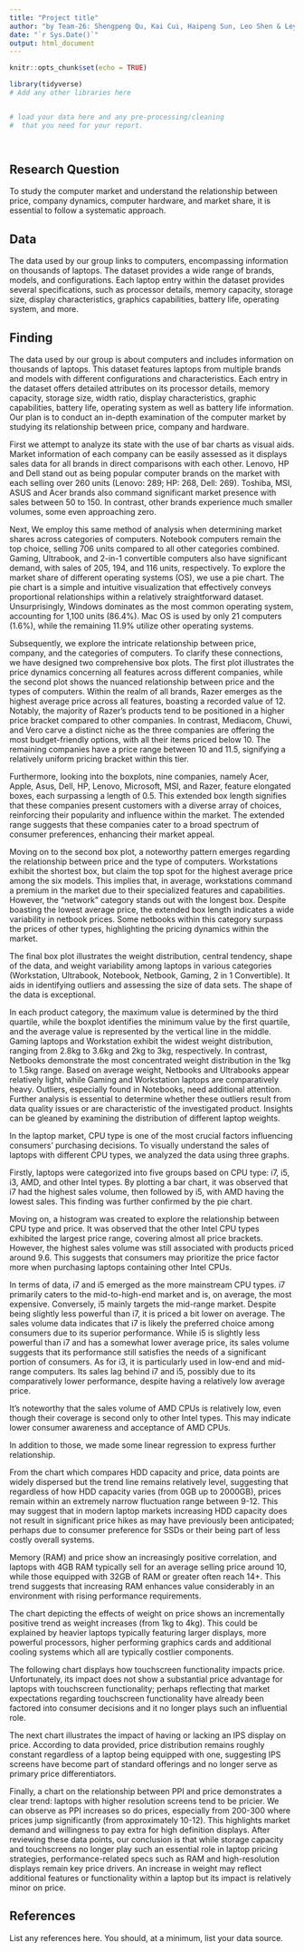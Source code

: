 ```yaml
---
title: "Project title"
author: "by Team-26: Shengpeng Qu, Kai Cui, Haipeng Sun, Leo Shen & Leyuan Wen"
date: "`r Sys.Date()`"
output: html_document
---
```


```r
knitr::opts_chunk$set(echo = TRUE)
```


```r
library(tidyverse)
# Add any other libraries here



```


```r
# load your data here and any pre-processing/cleaning 
#  that you need for your report.




```


## Research Question

To study the computer market and understand the relationship between price, company dynamics, computer hardware, and market share, it is essential to follow a systematic approach.




## Data

The data used by our group links to computers, encompassing information on thousands of laptops. The dataset provides a wide range of brands, models, and configurations. Each laptop entry within the dataset provides several specifications, such as processor details, memory capacity, storage size, display characteristics, graphics capabilities, battery life, operating system, and more.

## Finding

The data used by our group is about computers and includes information on thousands of laptops. This dataset features laptops from multiple brands and models with different configurations and characteristics. Each entry in the dataset offers detailed attributes on its processor details, memory capacity, storage size, width ratio, display characteristics, graphic capabilities, battery life, operating system as well as battery life information. Our plan is to conduct an in-depth examination of the computer market by studying its relationship between price, company and hardware.

First we attempt to analyze its state with the use of bar charts as visual aids. Market information of each company can be easily assessed as it displays sales data for all brands in direct comparisons with each other. Lenovo, HP and Dell stand out as being popular computer brands on the market with each selling over 260 units (Lenovo: 289; HP: 268, Dell: 269). Toshiba, MSI, ASUS and Acer brands also command significant market presence with sales between 50 to 150. In contrast, other brands experience much smaller volumes, some even approaching zero.

Next, We employ this same method of analysis when determining market shares across categories of computers. Notebook computers remain the top choice, selling 706 units compared to all other categories combined. Gaming, Ultrabook, and 2-in-1 convertible computers also have significant demand, with sales of 205, 194, and 116 units, respectively. To explore the market share of different operating systems (OS), we use a pie chart. The pie chart is a simple and 
intuitive visualization that effectively conveys proportional relationships within a relatively straightforward dataset. Unsurprisingly, Windows dominates as the most common operating system, accounting for 1,100 units (86.4%). Mac OS is used by only 21 computers (1.6%), while the remaining 11.9% utilize other operating systems. 

Subsequently, we explore the intricate relationship between price, company, and the categories of computers. To clarify these connections, we have designed two comprehensive box plots. The first plot illustrates the price dynamics concerning all features across different companies, while 
the second plot shows the nuanced relationship between price and the types of computers. Within the realm of all brands, Razer emerges as the highest average price across all features, boasting a recorded value of 12. Notably, the majority of Razer's products tend to be positioned 
in a higher price bracket compared to other companies. In contrast, Mediacom, Chuwi, and Vero carve a distinct niche as the three companies are offering the most budget-friendly options, with all their items priced below 10. The remaining companies have a price range between 10 and 11.5, signifying a relatively uniform pricing bracket within this tier. 

Furthermore, looking into the boxplots, nine companies, namely Acer, Apple, Asus, Dell, HP, Lenovo, Microsoft, MSI, and Razer, feature elongated boxes, each surpassing a length of 0.5. This extended box length signifies that these companies present customers with a diverse array of choices, reinforcing their popularity and influence within the market. The extended range suggests that these companies cater to a broad spectrum of consumer preferences, enhancing 
their market appeal. 

Moving on to the second box plot, a noteworthy pattern emerges regarding the relationship between price and the type of computers. Workstations exhibit the shortest box, but claim the top spot for the highest average price among the six models. This implies that, in average, 
workstations command a premium in the market due to their specialized features and capabilities. However, the "network" category stands out with the longest box. Despite boasting 
the lowest average price, the extended box length indicates a wide variability in netbook prices. Some netbooks within this category surpass the prices of other types, highlighting the pricing dynamics within the market.

The final box plot illustrates the weight distribution, central tendency, shape of the data, and weight variability among laptops in various categories (Workstation, Ultrabook, 
Notebook, Netbook, Gaming, 2 in 1 Convertible). It aids in identifying outliers and assessing the size of data sets. The shape of the data is exceptional. 

In each product category, the maximum value is determined by the third quartile, while the boxplot identifies the minimum value by the first quartile, and the average value is represented by the vertical line in the middle. Gaming laptops and Workstation exhibit the widest weight distribution, ranging from 2.8kg to 3.6kg and 2kg to 3kg, respectively. In contrast, Netbooks demonstrate the most concentrated weight distribution in the 1kg to 1.5kg range. Based on average weight, Netbooks and Ultrabooks appear relatively light, while Gaming and Workstation laptops are comparatively heavy. Outliers, especially found in Notebooks, need additional attention. Further analysis is essential to determine whether these outliers result from data quality issues or are characteristic of the investigated product. Insights can be gleaned by examining the distribution of different laptop weights.

In the laptop market, CPU type is one of the most crucial factors influencing consumers' purchasing decisions. To visually understand the sales of laptops with different CPU types, we analyzed the data using three graphs.

Firstly, laptops were categorized into five groups based on CPU type: i7, i5, i3, AMD, and other Intel types. By plotting a bar chart, it was observed that i7 had the highest sales volume, then followed by i5, with AMD having the lowest sales. This finding was further confirmed by the pie chart.

Moving on, a histogram was created to explore the relationship between CPU type and price. It was observed that the other Intel CPU types exhibited the largest price range, covering almost all price brackets. However, the highest sales volume was still associated with products priced around 9.6. This suggests that consumers may prioritize the price factor more when purchasing laptops containing other Intel CPUs.

In terms of data, i7 and i5 emerged as the more mainstream CPU types. i7 primarily caters to the mid-to-high-end market and is, on average, the most expensive. Conversely, i5 mainly targets the mid-range market. Despite being slightly less powerful than i7, it is priced a bit lower on average. The sales volume data indicates that i7 is likely the preferred choice among consumers due to its superior performance. While i5 is slightly less powerful than i7 and has a somewhat lower average price, its sales volume suggests that its performance still satisfies the needs of a significant portion of consumers. As for i3, it is particularly used in low-end and mid-range computers. Its sales lag behind i7 and i5, possibly due to its comparatively lower performance, despite having a relatively low average price.

It's noteworthy that the sales volume of AMD CPUs is relatively low, even though their coverage is second only to other Intel types. This may indicate lower consumer awareness and acceptance of AMD CPUs.

In addition to those, we made some linear regression to express further relationship.

From the chart which compares HDD capacity and price, data points are widely dispersed but the trend line remains relatively level, suggesting that regardless of how HDD capacity varies (from 0GB up to 2000GB), prices remain within an extremely narrow fluctuation range between 9-12. This may suggest that in modern laptop markets increasing HDD capacity does not result in significant price hikes as may have previously been anticipated; perhaps due to consumer preference for SSDs or their being part of less costly overall systems.

Memory (RAM) and price show an increasingly positive correlation, and laptops with 4GB RAM typically sell for an average selling price around 10, while those equipped with 32GB of RAM or greater often reach 14+. This trend suggests that increasing RAM enhances value considerably in an environment with rising performance requirements.

The chart depicting the effects of weight on price shows an incrementally positive trend as weight increases (from 1kg to 4kg). This could be explained by heavier laptops typically featuring larger displays, more powerful processors, higher performing graphics cards and additional cooling systems which all are typically costlier components. 

The following chart displays how touchscreen functionality impacts price. Unfortunately, its impact does not show a substantial price advantage for laptops with touchscreen functionality; perhaps reflecting that market expectations regarding touchscreen functionality have already been factored into consumer decisions and it no longer plays such an influential role. 

The next chart illustrates the impact of having or lacking an IPS display on price. According to data provided, price distribution remains roughly constant regardless of a laptop being equipped with one, suggesting IPS screens have become part of standard offerings and no longer serve as 
primary price differentiators. 

Finally, a chart on the relationship between PPI and price demonstrates a clear trend: laptops with higher resolution screens tend to be pricier. We can observe as PPI increases so do prices, especially from 200-300 where prices jump significantly (from approximately 10-12). This highlights market demand and willingness to pay extra for high definition displays. After reviewing these data points, our conclusion is that while storage capacity and touchscreens 
no longer play such an essential role in laptop pricing strategies, performance-related specs such as RAM and high-resolution displays remain key price drivers. An increase in weight may reflect additional features or functionality within a laptop but its impact is relatively minor on price.






## References

List any references here. You should, at a minimum, list your data source.


